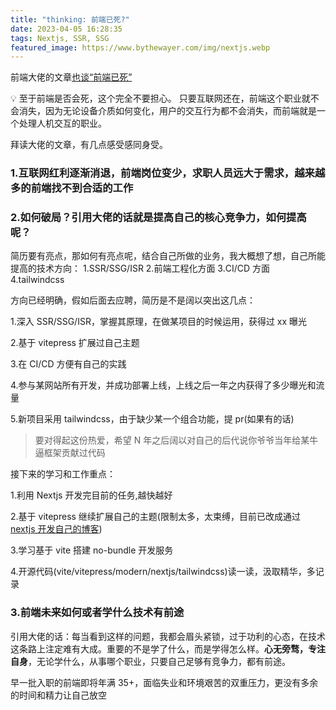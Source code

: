 ```yaml
---
title: "thinking: 前端已死?"
date: 2023-04-05 16:28:35
tags: Nextjs, SSR, SSG
featured_image: https://www.bythewayer.com/img/nextjs.webp
---
```


前端大佬的文章[也谈“前端已死”](https://juejin.cn/post/7218109174084534330)

<Callout>

💡 至于前端是否会死，这个完全不要担心。 只要互联网还在，前端这个职业就不会消失，因为无论设备介质如何变化，用户的交互行为都不会消失，而前端就是一个处理人机交互的职业。

</Callout>

拜读大佬的文章，有几点感受感同身受。

### 1.互联网红利逐渐消退，前端岗位变少，求职人员远大于需求，越来越多的前端找不到合适的工作

### 2.如何破局？引用大佬的话就是提高自己的核心竞争力，如何提高呢？

简历要有亮点，那如何有亮点呢，结合自己所做的业务，我大概想了想，自己所能提高的技术方向：
1.SSR/SSG/ISR 2.前端工程化方面 3.CI/CD 方面 4.tailwindcss

方向已经明确，假如后面去应聘，简历是不是阔以突出这几点：

1.深入 SSR/SSG/ISR，掌握其原理，在做某项目的时候运用，获得过 xx 曝光

2.基于 vitepress 扩展过自己主题

3.在 CI/CD 方便有自己的实践

4.参与某网站所有开发，并成功部署上线，上线之后一年之内获得了多少曝光和流量

5.新项目采用 tailwindcss，由于缺少某一个组合功能，提 pr(如果有的话)

> 要对得起这份热爱，希望 N 年之后阔以对自己的后代说你爷爷当年给某牛逼框架贡献过代码

接下来的学习和工作重点：

1.利用 Nextjs 开发完目前的任务,越快越好

2.基于 vitepress 继续扩展自己的主题(限制太多，太束缚，目前已改成通过 [nextjs 开发自己的博客](https://github.com/niaogege/chendap-blog))

3.学习基于 vite 搭建 no-bundle 开发服务

4.开源代码(vite/vitepress/modern/nextjs/tailwindcss)读一读，汲取精华，多记录

### 3.前端未来如何或者学什么技术有前途

引用大佬的话：每当看到这样的问题，我都会眉头紧锁，过于功利的心态，在技术这条路上注定难有大成。重要的不是学了什么，而是学得怎么样。**心无旁骛，专注自身**，无论学什么，从事哪个职业，只要自己足够有竞争力，都有前途。

早一批入职的前端即将年满 35+，面临失业和环境艰苦的双重压力，更没有多余的时间和精力让自己放空

